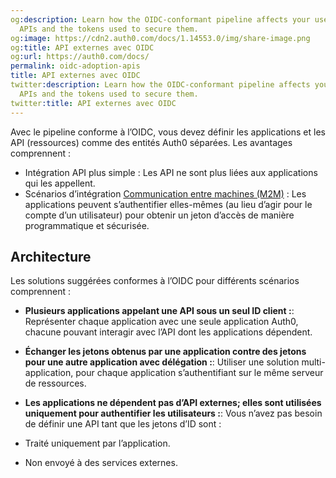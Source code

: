 ```yaml
---
og:description: Learn how the OIDC-conformant pipeline affects your use of external
  APIs and the tokens used to secure them.
og:image: https://cdn2.auth0.com/docs/1.14553.0/img/share-image.png
og:title: API externes avec OIDC
og:url: https://auth0.com/docs/
permalink: oidc-adoption-apis
title: API externes avec OIDC
twitter:description: Learn how the OIDC-conformant pipeline affects your use of external
  APIs and the tokens used to secure them.
twitter:title: API externes avec OIDC
---
```


Avec le pipeline conforme à l’OIDC, vous devez définir les applications et les API (ressources) comme des entités Auth0 séparées. Les avantages comprennent :

* Intégration API plus simple : Les API ne sont plus liées aux applications qui les appellent.
* Scénarios d’intégration [ Communication entre machines (M2M)](/login/flows/client-credentials-flow) : Les applications peuvent s’authentifier elles-mêmes (au lieu d’agir pour le compte d’un utilisateur) pour obtenir un jeton d’accès de manière programmatique et sécurisée.

## Architecture

Les solutions suggérées conformes à l’OIDC pour différents scénarios comprennent :

* **Plusieurs applications appelant une API sous un seul ID client :**: Représenter chaque application avec une seule application Auth0, chacune pouvant interagir avec l’API dont les applications dépendent.
* **Échanger les jetons obtenus par une application contre des jetons pour une autre application avec délégation :**: Utiliser une solution multi-application, pour chaque application s’authentifiant sur le même serveur de ressources.
* **Les applications ne dépendent pas d’API externes; elles sont utilisées uniquement pour authentifier les utilisateurs :**: Vous n’avez pas besoin de définir une API tant que les jetons d’ID sont :

* Traité uniquement par l’application.
* Non envoyé à des services externes.